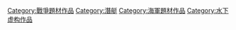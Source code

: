 [[Category:戰爭題材作品|Category:戰爭題材作品]]
[[Category:潛艇|Category:潛艇]]
[[Category:海軍題材作品|Category:海軍題材作品]]
[[Category:水下虚构作品|Category:水下虚构作品]]